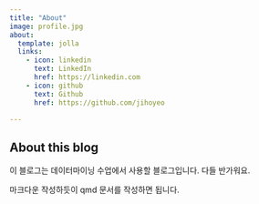```yaml
---
title: "About"
image: profile.jpg
about:
  template: jolla
  links:
    - icon: linkedin
      text: LinkedIn
      href: https://linkedin.com
    - icon: github
      text: Github
      href: https://github.com/jihoyeo

---
```


## About this blog

이 블로그는 데이터마이닝 수업에서 사용할 블로그입니다.
다들 반가워요.  

마크다운 작성하듯이 qmd 문서를 작성하면 됩니다.
